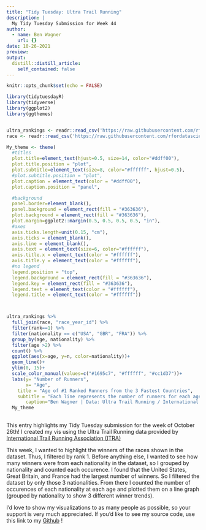 ```yaml
---
title: "Tidy Tuesday: Ultra Trail Running"
description: |
  My Tidy Tuesday Submission for Week 44
author:
  - name: Ben Wagner
    url: {}
date: 10-26-2021
preview: 
output:
  distill::distill_article:
    self_contained: false
---
```



```r
knitr::opts_chunk$set(echo = FALSE)
```


```r
library(tidytuesdayR)
library(tidyverse)
library(ggplot2)
library(ggthemes)


ultra_rankings <- readr::read_csv('https://raw.githubusercontent.com/rfordatascience/tidytuesday/master/data/2021/2021-10-26/ultra_rankings.csv')
race <- readr::read_csv('https://raw.githubusercontent.com/rfordatascience/tidytuesday/master/data/2021/2021-10-26/race.csv')

```

```r
My_theme <- theme(
  #titles
  plot.title=element_text(hjust=0.5, size=14, color="#ddff00"),
  plot.title.position = "plot",
  plot.subtitle=element_text(size=8, color="#ffffff", hjust=0.5),
  #plot.subtitle.position = "plot",
  plot.caption = element_text(color = "#ddff00"),
  plot.caption.position = "panel",

  #background
  panel.border=element_blank(),
  panel.background = element_rect(fill = "#363636"),
  plot.background = element_rect(fill = "#363636"),
  plot.margin=ggplot2::margin(0.5, 0.5, 0.5, 0.5, "in"),
  #axes
  axis.ticks.length=unit(0.15, "cm"),
  axis.ticks = element_blank(),
  axis.line = element_blank(),
  axis.text = element_text(size=6, color="#ffffff"),
  axis.title.x = element_text(color = "#ffffff"),
  axis.title.y = element_text(color = "#ffffff"),
  #no legend
  legend.position = "top",
  legend.background = element_rect(fill = "#363636"),
  legend.key = element_rect(fill = "#363636"),
  legend.text = element_text(color = "#ffffff"),
  legend.title = element_text(color = "#ffffff"))



ultra_rankings %>% 
  full_join(race, "race_year_id") %>% 
  filter(rank==1) %>%
  filter(nationality == c("USA", "GBR", "FRA")) %>% 
  group_by(age, nationality) %>%
  filter(age >2) %>% 
  count() %>% 
  ggplot(aes(x=age, y=n, color=nationality))+
  geom_line()+
  ylim(0, 15)+
  scale_color_manual(values=c("#1695c7", "#ffffff", "#cc1d37"))+
  labs(y= "Number of Runners",
       x= "Age",
    title = "Age of #1 Ranked Runners from the 3 Fastest Countries",
    subtitle = "Each line represents the number of runners for each age with respect to the runner's nationality",
       caption="Ben Wagner | Data: Ultra Trail Running / International Trail Running Association (ITRA)")+
  My_theme
  
```

This entry highlights my Tidy Tuesday submission for the week of October 26th! I created my vis using the Ultra Trail Running data provided by [International Trail Running Association (ITRA)](https://itra.run/Races/FindRaceResults)


This week, I wanted to highlight the winners of the races shown in the dataset. Thus, I filtered by rank 1. Before anything else, I wanted to see how many winners were from each nationality in the dataset, so I grouped by nationality and counted each occurence. I found that the United States, Great Britain, and France had the largest number of winners. So I filtered the dataset by only those 3 nationalities. From there I counted the number of occurences of each nationality at each age and plotted them on a line graph (grouped by nationality to show 3 different winner trends).    

I'd love to show my visualizations to as many people as possible, so your support is very much appreciated. If you'd like to see my source code, use this link to my [Github](https://github.com/bennywags15/Wagner_website/blob/main/_Posts/2021-10-26-ultratrailrunning/ultratrailrunning.Rmd) !
